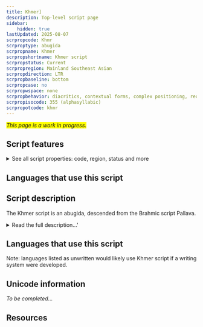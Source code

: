 ```yaml
---
title: Khmer]
description: Top-level script page
sidebar:
    hidden: true
lastUpdated: 2025-08-07
scrpropcode: Khmr
scrproptype: abugida
scrpropname: Khmer
scrpropshortname: Khmer script
scrpropstatus: Current
scrpropregion: Mainland Southeast Asian
scrpropdirection: LTR
scrpropbaseline: bottom
scrpropcase: no
scrpropwspace: none
scrpropbehavior: diacritics, contextual forms, complex positioning, reordering, split graphs, required ligatures
scrpropisocode: 355 (alphasyllabic)
scrpropotcode: khmr
---
```


<span style='background-color:yellow'>_This page is a work in progress._</span>


## Script features

<details>
<summary> See all script properties: code, region, status and more</summary>
<ScriptInfo />
</details>

## Languages that use this script

<WsList script='Khmr' wsMax='5' />

## Script description

The Khmer script is an abugida, descended from the Brahmic script Pallava.

<details><summary>Read the full description...'</summary>_Not yet available._</details>

## Languages that use this script

Note: languages listed as unwritten would likely use Khmer script if a writing system were developed.

<WsList script='Khmr' wsMax='5' />

## Unicode information

_To be completed..._

## Resources

<ScriptResources detailSummary='seemore' />

